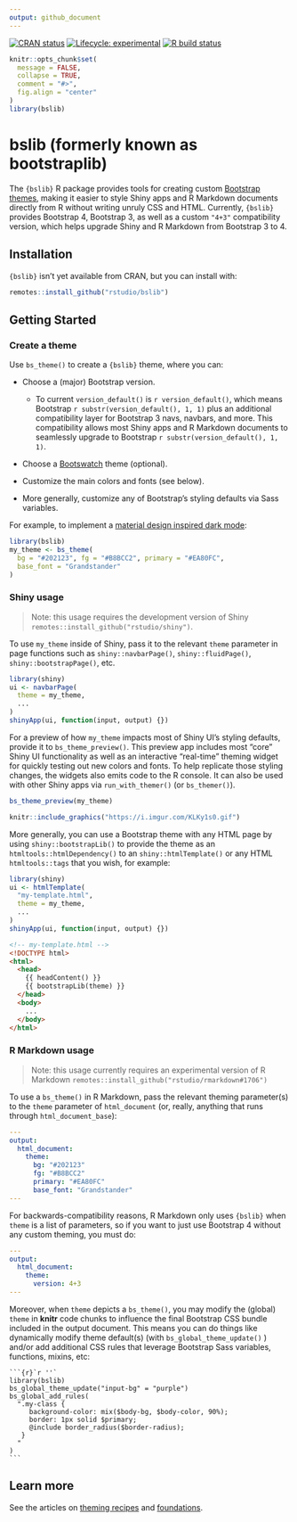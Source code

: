 ```yaml
---
output: github_document
---
```


<!-- badges: start -->

[![CRAN status](https://www.r-pkg.org/badges/version/bslib)](https://cran.r-project.org/package=bslib) [![Lifecycle: experimental](https://img.shields.io/badge/lifecycle-experimental-orange.svg)](https://www.tidyverse.org/lifecycle/#experimental) [![R build status](https://github.com/rstudio/bslib/workflows/R-CMD-check/badge.svg)](https://github.com/rstudio/bslib/actions)

<!-- badges: end -->

```r
knitr::opts_chunk$set(
  message = FALSE,
  collapse = TRUE,
  comment = "#>",
  fig.align = "center"
)
library(bslib)
```

# bslib (formerly known as bootstraplib)

The `{bslib}` R package provides tools for creating custom [Bootstrap themes](https://getbootstrap.com/docs/4.4/getting-started/theming/), making it easier to style Shiny apps and R Markdown documents directly from R without writing unruly CSS and HTML. Currently, `{bslib}` provides Bootstrap 4, Bootstrap 3, as well as a custom `"4+3"` compatibility version, which helps upgrade Shiny and R Markdown from Bootstrap 3 to 4.

## Installation

`{bslib}` isn't yet available from CRAN, but you can install with:

``` r
remotes::install_github("rstudio/bslib")
```

## Getting Started

### Create a theme

Use `bs_theme()` to create a `{bslib}` theme, where you can:

-   Choose a (major) Bootstrap version.

    -   To current `version_default()` is `r version_default()`, which means Bootstrap `r substr(version_default(), 1, 1)` plus an additional compatibility layer for Bootstrap 3 navs, navbars, and more. This compatibility allows most Shiny apps and R Markdown documents to seamlessly upgrade to Bootstrap `r substr(version_default(), 1, 1)`.

-   Choose a [Bootswatch](https://bootswatch.com/) theme (optional).

-   Customize the main colors and fonts (see below).

-   More generally, customize any of Bootstrap's styling defaults via Sass variables.

For example, to implement a [material design inspired dark mode](https://material.io/design/color/dark-theme.html):

``` r
library(bslib)
my_theme <- bs_theme(
  bg = "#202123", fg = "#B8BCC2", primary = "#EA80FC", 
  base_font = "Grandstander"
)
```

### Shiny usage

> Note: this usage requires the development version of Shiny `remotes::install_github("rstudio/shiny")`.

To use `my_theme` inside of Shiny, pass it to the relevant `theme` parameter in page functions such as `shiny::navbarPage()`, `shiny::fluidPage()`, `shiny::bootstrapPage()`, etc.

``` r
library(shiny)
ui <- navbarPage(
  theme = my_theme,
  ...
)
shinyApp(ui, function(input, output) {})
```

For a preview of how `my_theme` impacts most of Shiny UI's styling defaults, provide it to `bs_theme_preview()`. This preview app includes most "core" Shiny UI functionality as well as an interactive "real-time" theming widget for quickly testing out new colors and fonts. To help replicate those styling changes, the widgets also emits code to the R console. It can also be used with other Shiny apps via `run_with_themer()` (or `bs_themer()`).

``` r
bs_theme_preview(my_theme)
```

```r
knitr::include_graphics("https://i.imgur.com/KLKy1s0.gif")
```

More generally, you can use a Bootstrap theme with any HTML page by using `shiny::bootstrapLib()` to provide the theme as an `htmltools::htmlDependency()` to an `shiny::htmlTemplate()` or any HTML `htmltools::tags` that you wish, for example:

``` r
library(shiny)
ui <- htmlTemplate(
  "my-template.html",
  theme = my_theme,
  ...
)
shinyApp(ui, function(input, output) {})
```

``` html
<!-- my-template.html -->
<!DOCTYPE html>
<html>
  <head>
    {{ headContent() }}
    {{ bootstrapLib(theme) }}
  </head>
  <body>
    ...
  </body>
</html>
```

### R Markdown usage

> Note: this usage currently requires an experimental version of R Markdown `remotes::install_github("rstudio/rmarkdown#1706")`

To use a `bs_theme()` in R Markdown, pass the relevant theming parameter(s) to the `theme` parameter of `html_document` (or, really, anything that runs through `html_document_base`):

``` yaml
---
output:
  html_document:
    theme:
      bg: "#202123"
      fg: "#B8BCC2"
      primary: "#EA80FC"
      base_font: "Grandstander"
---
```

For backwards-compatibility reasons, R Markdown only uses `{bslib}` when `theme` is a list of parameters, so if you want to just use Bootstrap 4 without any custom theming, you must do:

``` yaml
---
output:
  html_document:
    theme:
      version: 4+3
---
```

Moreover, when `theme` depicts a `bs_theme()`, you may modify the (global) `theme` in **knitr** code chunks to influence the final Bootstrap CSS bundle included in the output document. This means you can do things like dynamically modify theme default(s) (with `bs_global_theme_update()` ) and/or add additional CSS rules that leverage Bootstrap Sass variables, functions, mixins, etc:

    ```{r}`r ''`
    library(bslib)
    bs_global_theme_update("input-bg" = "purple")
    bs_global_add_rules(
      ".my-class { 
         background-color: mix($body-bg, $body-color, 90%);
         border: 1px solid $primary;
         @include border_radius($border-radius);
       }
      "
    )
    ```

## Learn more

See the articles on [theming recipes](https://rstudio.github.io/bslib/articles/recipes.html) and [foundations](https://rstudio.github.io/bslib/articles/foundations.html).
